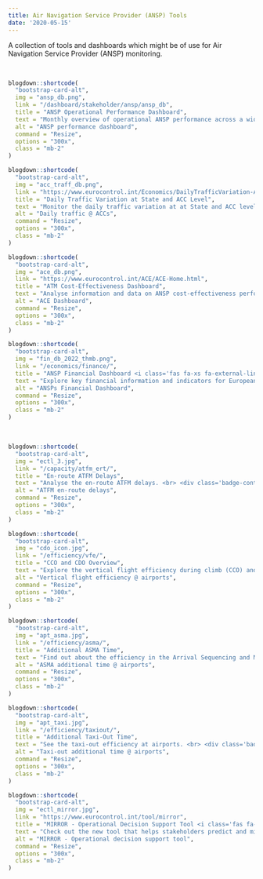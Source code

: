 ```yaml
---
title: Air Navigation Service Provider (ANSP) Tools
date: '2020-05-15'
---
```

A collection of tools and dashboards which might be of use for Air Navigation Service Provider (ANSP) monitoring.

<script src="/rmarkdown-libs/header-attrs/header-attrs.js"></script>

<br>

::: {class="container"}
:::: {class="row"}
::::: {class="card-deck"}

```r
blogdown::shortcode(
  "bootstrap-card-alt",
  img = "ansp_db.png",
  link = "/dashboard/stakeholder/ansp/ansp_db",
  title = "ANSP Operational Performance Dashboard",
  text = "Monthly overview of operational ANSP performance across a wide spectrum of indicators.<br> <div class='badge-container'><span class='badge badge-secondary'>General Performance</span></div>",
  alt = "ANSP performance dashboard",
  command = "Resize",
  options = "300x",
  class = "mb-2"
)
```

```r
blogdown::shortcode(
  "bootstrap-card-alt",
  img = "acc_traff_db.png",
  link = "https://www.eurocontrol.int/Economics/DailyTrafficVariation-ACCs.html",
  title = "Daily Traffic Variation at State and ACC Level",
  text = "Monitor the daily traffic variation at at State and ACC level since the start of the COVID-19 crisis. <br> <div class='badge-container'><span class='badge badge-primary'>Traffic</span></div>",
  alt = "Daily traffic @ ACCs",
  command = "Resize",
  options = "300x",
  class = "mb-2"
)
```

```r
blogdown::shortcode(
  "bootstrap-card-alt",
  img = "ace_db.png",
  link = "https://www.eurocontrol.int/ACE/ACE-Home.html",
  title = "ATM Cost-Effectiveness Dashboard",
  text = "Analyse information and data on ANSP cost-effectiveness performance (2002-2020). <br> <div class='badge-container'><span class='badge badge-success'>Economics</span></div>",
  alt = "ACE Dashboard",
  command = "Resize",
  options = "300x",
  class = "mb-2"
)
```

```r
blogdown::shortcode(
  "bootstrap-card-alt",
  img = "fin_db_2022_thmb.png",
  link = "/economics/finance/",
  title = "ANSP Financial Dashboard <i class='fas fa-xs fa-external-link-alt'></i>",
  text = "Explore key financial information and indicators for European ANSPs. <br> <div class='badge-container'><span class='badge badge-success'>Economics</span></div>",
  alt = "ANSPs Financial Dashboard",
  command = "Resize",
  options = "300x",
  class = "mb-2"
)
```

:::::
::::
:::

<br>

::: {class="container"}
:::: {class="row"}
::::: {class="card-deck"}

```r
blogdown::shortcode(
  "bootstrap-card-alt",
  img = "ectl_3.jpg",
  link = "/capacity/atfm_ert/",
  title = "En-route ATFM Delays",
  text = "Analyse the en-route ATFM delays. <br> <div class='badge-container'><span class='badge badge-warning'>Capacity & Delays</span></div>",
  alt = "ATFM en-route delays",
  command = "Resize",
  options = "300x",
  class = "mb-2"
)
```

```r
blogdown::shortcode(
  "bootstrap-card-alt",
  img = "cdo_icon.jpg",
  link = "/efficiency/vfe/",
  title = "CCO and CDO Overview",
  text = "Explore the vertical flight efficiency during climb (CCO) and descent (CDO). <br> <div class='badge-container'><span class='badge badge-info'>Efficiency</span></div>",
  alt = "Vertical flight efficiency @ airports",
  command = "Resize",
  options = "300x",
  class = "mb-2"
)
```

```r
blogdown::shortcode(
  "bootstrap-card-alt",
  img = "apt_asma.jpg",
  link = "/efficiency/asma/",
  title = "Additional ASMA Time",
  text = "Find out about the efficiency in the Arrival Sequencing and Metering Area (ASMA). <br> <div class='badge-container'><span class='badge badge-info'>Efficiency</span></div>",
  alt = "ASMA additional time @ airports",
  command = "Resize",
  options = "300x",
  class = "mb-2"
)
```

```r
blogdown::shortcode(
  "bootstrap-card-alt",
  img = "apt_taxi.jpg",
  link = "/efficiency/taxiout/",
  title = "Additional Taxi-Out Time",
  text = "See the taxi-out efficiency at airports. <br> <div class='badge-container'><span class='badge badge-info'>Efficiency</span></div>",
  alt = "Taxi-out additional time @ airports",
  command = "Resize",
  options = "300x",
  class = "mb-2"
)
```

```r
blogdown::shortcode(
  "bootstrap-card-alt",
  img = "ectl_mirror.jpg",
  link = "https://www.eurocontrol.int/tool/mirror",
  title = "MIRROR - Operational Decision Support Tool <i class='fas fa-xs fa-external-link-alt'></i>",
  text = "Check out the new tool that helps stakeholders predict and mitigate delays. <br> <div class='badge-container'><span class='badge badge-warning'>Capacity & Delays</span></div>",
  alt = "MIRROR - Operational decision support tool",
  command = "Resize",
  options = "300x",
  class = "mb-2"
)
```

:::::
::::
:::

<style>
.card-deck .card .badge-container {
  position: absolute;
  bottom: 0.75rem;
  left: 1.2rem;
  display: block;
}
</style>

<script>
    function resizeIframe(obj) {
      obj.style.height = obj.contentWindow.document.documentElement.scrollHeight + 'px';
    }
</script>

<style type="text/css">
.img-responsive {
    margin: 0 auto;
    max-width: 75%
}

.resp-container {
    position: relative;
    overflow: hidden;
    padding-top: 60.0%;
}

.resp-iframe {
    position: absolute;
    top: 0;
    left: 0;
    width: 100%;
    height: 150%;
    border: 0;
}
</style>
